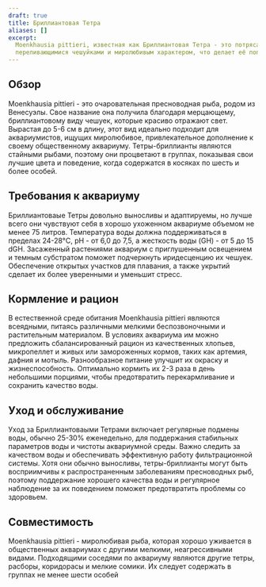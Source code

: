 ```yaml
---
draft: true
title: Бриллиантовая Тетра
aliases: []
excerpt:
  Moenkhausia pittieri, известная как Бриллиантовая Тетра - это потрясающая пресноводная рыба, известная своими
  переливающимися чешуйками и миролюбивым характером, что делает её популярным выбором для общественных аквариумов.
---
```


## Обзор

Moenkhausia pittieri - это очаровательная пресноводная рыба, родом из Венесуэлы. Свое название она получила благодаря
мерцающему, бриллиантовому виду чешуек, которые красиво отражают свет. Вырастая до 5-6 см в длину, этот вид идеально
подходит для аквариумистов, ищущих миролюбивое, привлекательное дополнение к своему общественному аквариуму.
Тетры-бриллианты являются стайными рыбами, поэтому они процветают в группах, показывая свои лучшие цвета и поведение,
когда содержатся в косяках по шесть и более особей.

## Требования к аквариуму

Бриллиантоваые Тетры довольно выносливы и адаптируемы, но лучше всего они чувствуют себя в хорошо ухоженном аквариуме
объемом не менее 75 литров. Температура воды должна поддерживаться в пределах 24-28°C, pH - от 6,0 до 7,5, а жесткость
воды (GH) - от 5 до 15 dGH. Засаженный растениями аквариум с приглушенным освещением и темным субстратом поможет
подчеркнуть иридесценцию их чешуек. Обеспечение открытых участков для плавания, а также укрытий сделает их более
уверенными и уменьшит стресс.

## Кормление и рацион

В естественной среде обитания Moenkhausia pittieri являются всеядными, питаясь различными мелкими беспозвоночными и
растительным материалом. В условиях аквариума им можно предложить сбалансированный рацион из качественных хлопьев,
микропеллет и живых или замороженных кормов, таких как артемия, дафния и мотыль. Разнообразное питание улучшит их
окраску и жизнеспособность. Оптимально кормить их 2-3 раза в день небольшими порциями, чтобы предотвратить
перекармливание и сохранить качество воды.

## Уход и обслуживание

Уход за Бриллиантоваыми Тетрами включает регулярные подмены воды, обычно 25-30% еженедельно, для поддержания стабильных
параметров воды и чистоты аквариумной среды. Важно следить за качеством воды и обеспечивать эффективную работу
фильтрационной системы. Хотя они обычно выносливы, тетры-бриллианты могут быть восприимчивы к распространенным
заболеваниям пресноводных рыб, поэтому поддержание хорошего качества воды и регулярное наблюдение за их поведением
поможет предотвратить проблемы со здоровьем.

## Совместимость

Moenkhausia pittieri - миролюбивая рыба, которая хорошо уживается в общественных аквариумах с другими мелкими,
неагрессивными видами. Подходящими соседями по аквариуму являются другие тетры, расборы, коридорасы и мелкие сомики. Их
следует содержать в группах не менее шести особей
